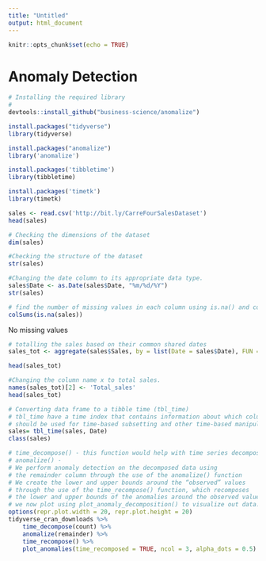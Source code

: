 ```yaml
---
title: "Untitled"
output: html_document
---
```


```r
knitr::opts_chunk$set(echo = TRUE)
```

# Anomaly Detection

```r
# Installing the required library 
#
devtools::install_github("business-science/anomalize")

install.packages("tidyverse")
library(tidyverse)

install.packages("anomalize")
library('anomalize')

install.packages('tibbletime')
library(tibbletime)

install.packages('timetk')
library(timetk)

```


```r
sales <- read.csv('http://bit.ly/CarreFourSalesDataset')
head(sales)

```


```r
# Checking the dimensions of the dataset
dim(sales)
```


```r
#Checking the structure of the dataset
str(sales)
```


```r
#Changing the date column to its appropriate data type.
sales$Date <- as.Date(sales$Date, "%m/%d/%Y")
str(sales)

```


```r
# find the number of missing values in each column using is.na() and colSums() functions
colSums(is.na(sales))

```
No missing values

```r
# totalling the sales based on their common shared dates
sales_tot <- aggregate(sales$Sales, by = list(Date = sales$Date), FUN = sum)

head(sales_tot)

```


```r
#Changing the column name x to total sales.
names(sales_tot)[2] <- 'Total_sales'
head(sales_tot)

```


```r
# Converting data frame to a tibble time (tbl_time)
# tbl_time have a time index that contains information about which column 
# should be used for time-based subsetting and other time-based manipulation,
sales= tbl_time(sales, Date)
class(sales)

```


```r
# time_decompose() - this function would help with time series decomposition.
# anomalize() - 
# We perform anomaly detection on the decomposed data using 
# the remainder column through the use of the anomalize() function
# We create the lower and upper bounds around the “observed” values 
# through the use of the time_recompose() function, which recomposes 
# the lower and upper bounds of the anomalies around the observed values.
# we now plot using plot_anomaly_decomposition() to visualize out data. 
options(repr.plot.width = 20, repr.plot.height = 20)
tidyverse_cran_downloads %>%
    time_decompose(count) %>%
    anomalize(remainder) %>%
    time_recompose() %>%
    plot_anomalies(time_recomposed = TRUE, ncol = 3, alpha_dots = 0.5)

```

